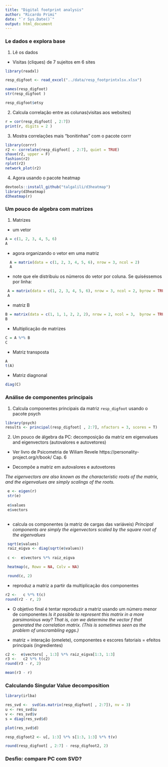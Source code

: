 ```yaml
---
title: "Digital footprint analysis"
author: "Ricardo Primi"
date: "`r Sys.Date()`"
output: html_document
---
```


### Le dados e explora base

1. Lê os dados
- Visitas (cliques) de 7 sujeitos em 6 sites
```r
library(readxl)

resp_digfoot <- read_excel("../data/resp_footprintxlsx.xlsx")

names(resp_digfoot)
str(resp_digfoot )

resp_digfoot$etsy
```

2. Calcula correlação entre as colunas(visitas aos websites)
```r
r = cor(resp_digfoot[ , 2:7])
print(r, digits = 2 )
```

3. Mostra correlações mais "bonitinhas" com o pacote corrr
```r
library(corrr)
r2 <- correlate(resp_digfoot[ , 2:7], quiet = TRUE)
shave(r2, upper = F)
fashion(r2)
rplot(r2)
network_plot(r2)
```
4. Agora usando o pacote heatmap
```r
devtools::install_github("talgalili/d3heatmap")
library(d3heatmap)
d3heatmap(r)

```

### Um pouco de algebra com matrizes

1. Matrizes 
- um vetor
```r
A = c(1, 2, 3, 4, 5, 6)
A
```
- agora organizando o vetor em uma matriz
```r
  A = matrix(data = c(1, 2, 3, 4, 5, 6), nrow = 3, ncol = 2)
  A
```

- note que ele distribuiu os números do vetor por coluna. Se quiséssemos por linha:
```r
 A = matrix(data = c(1, 2, 3, 4, 5, 6), nrow = 3, ncol = 2, byrow = TRUE)
 A
```
- matriz B

```r
B = matrix(data = c(1, 1, 1, 2, 2, 2), nrow = 2, ncol = 3,  byrow = TRUE)
B
```

- Multiplicação de matrizes 
```r
C = A %*% B
C
```

- Matriz transposta
```r
A
t(A)
```

- Matriz diagnonal
```r
diag(C)
```

### Análise de componentes principais

1. Calcula componentes principais da matriz `resp_digfoot` usando o pacote psych  
```r

library(psych)
results <- principal(resp_digfoot[ , 2:7], nfactors = 3, scores = T)


```

2. Um pouco de álgebra da PC: decomposição da matriz em eigenvalues and eigenvectors (autovalores e autovetores)
* Ver livro de Psicometria de Wiliam Revele https://personality-project.org/r/book/ Cap. 6

- Decompõe a matriz em autovalores e autovetores

_The eigenvectors are also known as the characteristic roots of the  matrix, and the eigenvalues are simply scalings of the roots._

```r
 
 e <- eigen(r)
 str(e)
 
 e$values
 e$vectors
 
```
- calcula os componentes (a matriz de cargas das variáveis)
_Principal components are simply the eigenvectors scaled by the square root of the eigenvalues_

```r
 
 sqrt(e$values)
 raiz_eigva <- diag(sqrt(e$values))
 
 c <-  e$vectors %*% raiz_eigva 

 heatmap(c, Rowv = NA, Colv = NA)

 round(c, 2)

```
- reproduz a matriz a partir da multiplicação dos componentes 

```r
r2 <-   c %*% t(c)
round(r2 - r, 2)

```

- O objetivo final é tentar reproduzir a matriz usando um número menor de componentes
_Is it possible to represent this matrix in a more parsimonious way? That is, can we determine the vector f that generated the correlation matrix. (This is sometimes seen as the problem of unscrambling eggs.)_

-  matriz = interação (omelete), componentes e escores fatoriais = efeitos principais (ingredientes)

```r
c2 <-  e$vectors[ , 1:3] %*% raiz_eigva[1:3, 1:3]
r3 <-   c2 %*% t(c2)
round(r3 - r, 2) 

mean(r3 - r)

```

### Calculando Singular Value decomposition
```r

library(irlba)

res_svd <-  svd(as.matrix(resp_digfoot[ , 2:7]), nv = 3) 
u <- res_svd$u
v <- res_svd$v
s = diag(res_svd$d)

plot(res_svd$d)

resp_digfoot2 <- u[, 1:3] %*% s[1:3, 1:3] %*% t(v)

round(resp_digfoot[ , 2:7] - resp_digfoot2, 2)

```

### Desfio: compare PC com SVD?

